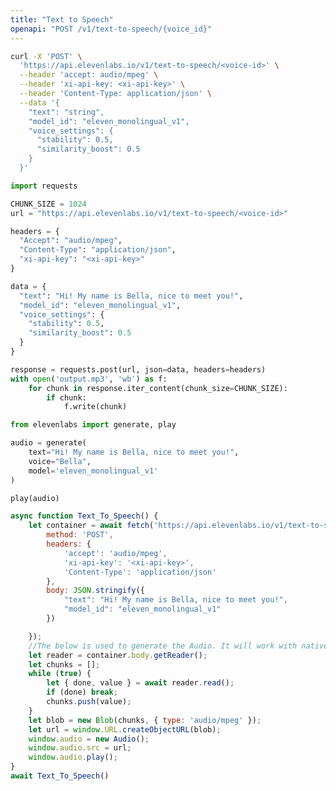 ```yaml
---
title: "Text to Speech"
openapi: "POST /v1/text-to-speech/{voice_id}"
---
```


<RequestExample>

```Bash Curl
curl -X 'POST' \
  'https://api.elevenlabs.io/v1/text-to-speech/<voice-id>' \
  --header 'accept: audio/mpeg' \
  --header 'xi-api-key: <xi-api-key>' \
  --header 'Content-Type: application/json' \
  --data '{
    "text": "string",
    "model_id": "eleven_monolingual_v1",
    "voice_settings": {
      "stability": 0.5,
      "similarity_boost": 0.5
    }
  }'
```

```Python Python
import requests

CHUNK_SIZE = 1024
url = "https://api.elevenlabs.io/v1/text-to-speech/<voice-id>"

headers = {
  "Accept": "audio/mpeg",
  "Content-Type": "application/json",
  "xi-api-key": "<xi-api-key>"
}

data = {
  "text": "Hi! My name is Bella, nice to meet you!",
  "model_id": "eleven_monolingual_v1",
  "voice_settings": {
    "stability": 0.5,
    "similarity_boost": 0.5
  }
}

response = requests.post(url, json=data, headers=headers)
with open('output.mp3', 'wb') as f:
    for chunk in response.iter_content(chunk_size=CHUNK_SIZE):
        if chunk:
            f.write(chunk)
```

```Python Client
from elevenlabs import generate, play

audio = generate(
    text="Hi! My name is Bella, nice to meet you!",
    voice="Bella",
    model='eleven_monolingual_v1'
)

play(audio)
```

```Javascript Javascript
async function Text_To_Speech() {
    let container = await fetch('https://api.elevenlabs.io/v1/text-to-speech/<voice-id>', {
        method: 'POST',
        headers: {
            'accept': 'audio/mpeg',
            'xi-api-key': '<xi-api-key>',
            'Content-Type': 'application/json'
        },
        body: JSON.stringify({
            "text": "Hi! My name is Bella, nice to meet you!",
            "model_id": "eleven_monolingual_v1"
        })

    });
    //The below is used to generate the Audio. It will work with native javascript, but might fail with node.js
    let reader = container.body.getReader();
    let chunks = [];
    while (true) {
        let { done, value } = await reader.read();
        if (done) break;
        chunks.push(value);
    }
    let blob = new Blob(chunks, { type: 'audio/mpeg' });
    let url = window.URL.createObjectURL(blob);
    window.audio = new Audio();
    window.audio.src = url;
    window.audio.play();
}
await Text_To_Speech()
```

</RequestExample>